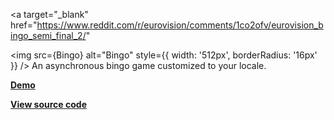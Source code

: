 
<a
  target="_blank"
  href="https://www.reddit.com/r/eurovision/comments/1co2ofv/eurovision_bingo_semi_final_2/"
>
  <img src={Bingo} alt="Bingo" style={{ width: '512px', borderRadius: '16px' }} />
</a>
An asynchronous bingo game customized to your locale.

**[Demo](https://www.reddit.com/r/eurovision/comments/1co2ofv/eurovision_bingo_semi_final_2/)**

**[View source code](https://github.com/reddit/devvit/tree/main/packages/apps/bingo)**
